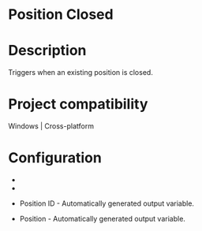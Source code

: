 ﻿# Position Closed

# Description

Triggers when an existing position is closed.

# Project compatibility

Windows | Cross-platform

# Configuration

* 
* 





* Position ID - Automatically generated output variable.
* Position - Automatically generated output variable.
